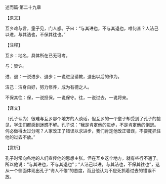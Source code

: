 

述而篇·第二十九章

【原文】

互乡难与言，童子见，门人惑。子曰：“与其进也，不与其退也，唯何甚？人洁己以进，与其洁也，不保其往也。”

【注释】

互乡：地名，具体所在已无可考。

与：赞许。

进、退：一说进步、退步；一说进见请教，退出以后的作为。

洁己：洁身自好，努力修养，成为有德之人。

不保其往：保，一说担保，一说保守。往，一说过去，一说将来。

【译文】

（孔子认为）很难与互乡那个地方的人谈话，但互乡的一个童子却受到了孔子的接见，学生们都感到迷惑不解。孔子说：“我是肯定他的进步，不是肯定他的倒退。何必做得太过分呢？人家改正了错误以求进步，我们肯定他改正错误，不要死抓住他的过去不放。”

【赏析】

孔子时常向各地的人们宣传他的思想主张。但在互乡这个地方，就有些行不通了。所以他说：“与其进也，不与其退也”；“人洁己以进，与其洁也，不保其往也”，这从一个侧面体现出孔子“诲人不倦”的态度，而且他认为不应死抓着过去的错误不放。

